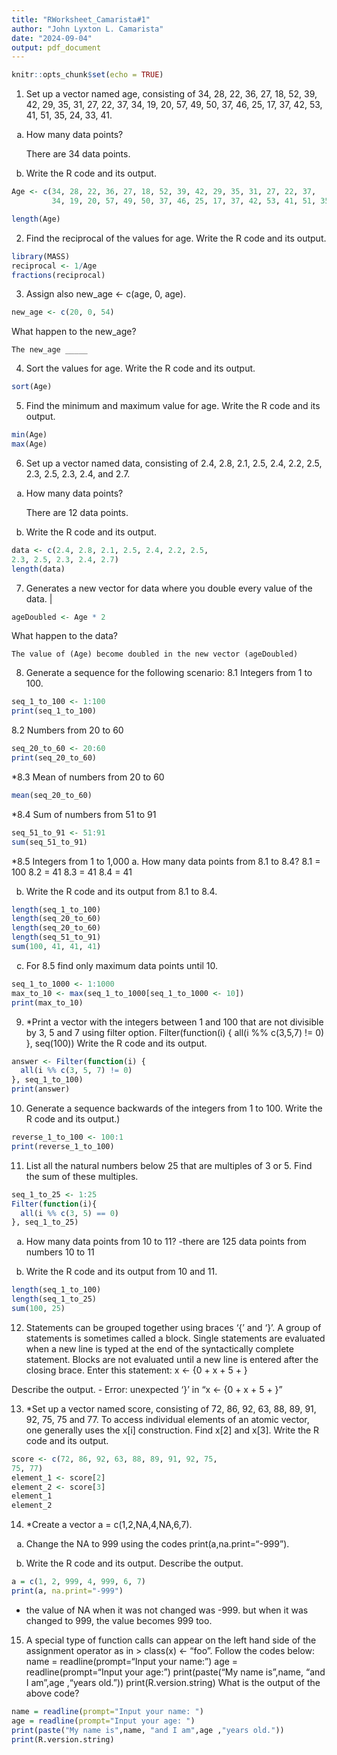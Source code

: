 ```yaml
---
title: "RWorksheet_Camarista#1"
author: "John Lyxton L. Camarista"
date: "2024-09-04"
output: pdf_document
---
```


```r
knitr::opts_chunk$set(echo = TRUE)
```

1. Set up a vector named age, consisting of 34, 28, 22, 36, 27, 18, 52, 39, 42, 29,
35, 31, 27, 22, 37, 34, 19, 20, 57, 49, 50, 37, 46, 25, 17, 37, 42, 53, 41,
51, 35, 24, 33, 41.
a. How many data points?

    There are 34 data points.

b. Write the R code and its output.
```r
Age <- c(34, 28, 22, 36, 27, 18, 52, 39, 42, 29, 35, 31, 27, 22, 37,
         34, 19, 20, 57, 49, 50, 37, 46, 25, 17, 37, 42, 53, 41, 51, 35, 24, 33, 41)
```


```r
length(Age)
```

2. Find the reciprocal of the values for age.
Write the R code and its output.
```r
library(MASS)
reciprocal <- 1/Age
fractions(reciprocal)

```




3. Assign also new_age <- c(age, 0, age).
```r
new_age <- c(20, 0, 54)
```

What happen to the new_age?
    
    The new_age _____ 




4. Sort the values for age.
Write the R code and its output.

```r
sort(Age)
```




5. Find the minimum and maximum value for age.
Write the R code and its output.
```r
min(Age)
max(Age)
```




6. Set up a vector named data, consisting of 2.4, 2.8, 2.1, 2.5, 2.4, 2.2, 2.5,
2.3, 2.5, 2.3, 2.4, and 2.7.
a. How many data points?
    
    There are 12 data points.

b. Write the R code and its output.
```r
data <- c(2.4, 2.8, 2.1, 2.5, 2.4, 2.2, 2.5,
2.3, 2.5, 2.3, 2.4, 2.7)
length(data)
```
7. Generates a new vector for data where you double every value of the data. | 
```r
ageDoubled <- Age * 2
```

What happen to the data?

    The value of (Age) become doubled in the new vector (ageDoubled)
    
8. Generate a sequence for the following scenario:
8.1 Integers from 1 to 100.
```r
seq_1_to_100 <- 1:100
print(seq_1_to_100)
```


8.2 Numbers from 20 to 60
```r
seq_20_to_60 <- 20:60
print(seq_20_to_60)
```


*8.3 Mean of numbers from 20 to 60
```r
mean(seq_20_to_60)
```


*8.4 Sum of numbers from 51 to 91
```r
seq_51_to_91 <- 51:91
sum(seq_51_to_91)
```


*8.5 Integers from 1 to 1,000
a. How many data points from 8.1 to 8.4?
    8.1 = 100
    8.2 = 41
    8.3 = 41
    8.4 = 41

b. Write the R code and its output from 8.1 to 8.4.
```r
length(seq_1_to_100)
length(seq_20_to_60)
length(seq_20_to_60)
length(seq_51_to_91)
sum(100, 41, 41, 41)
```


c. For 8.5 find only maximum data points until 10.
```r
seq_1_to_1000 <- 1:1000
max_to_10 <- max(seq_1_to_1000[seq_1_to_1000 <- 10])
print(max_to_10)
```
9. *Print a vector with the integers between 1 and 100 that are not divisible by 3, 5 and
7 using filter option.
Filter(function(i) { all(i %% c(3,5,7) != 0) }, seq(100))
Write the R code and its output.
```r
answer <- Filter(function(i) {
  all(i %% c(3, 5, 7) != 0)
}, seq_1_to_100)
print(answer)
```
10. Generate a sequence backwards of the integers from 1 to 100.
Write the R code and its output.)
```r
reverse_1_to_100 <- 100:1
print(reverse_1_to_100)
```
11. List all the natural numbers below 25 that are multiples of 3 or 5.
Find the sum of these multiples.
```r
seq_1_to_25 <- 1:25
Filter(function(i){
  all(i %% c(3, 5) == 0)
}, seq_1_to_25)
```
a. How many data points from 10 to 11?
    -there are 125 data points from numbers 10 to 11

b. Write the R code and its output from 10 and 11.
```r
length(seq_1_to_100)
length(seq_1_to_25)
sum(100, 25)
```
12. Statements can be grouped together using braces ‘{’ and ‘}’. A group of statements
is sometimes called a block. Single statements are evaluated when a new line is typed
at the end of the syntactically complete statement. Blocks are not evaluated until a
new line is entered after the closing brace.
Enter this statement:
x <- {0 + x + 5 + }

Describe the output.
- Error: unexpected '}' in "x <- {0 + x + 5 + }"

13. *Set up a vector named score, consisting of 72, 86, 92, 63, 88, 89, 91, 92, 75,
75 and 77. To access individual elements of an atomic vector, one generally uses the
x[i] construction.
Find x[2] and x[3]. Write the R code and its output.
```r
score <- c(72, 86, 92, 63, 88, 89, 91, 92, 75,
75, 77)
element_1 <- score[2]
element_2 <- score[3]
element_1
element_2
```
14. *Create a vector a = c(1,2,NA,4,NA,6,7).
a. Change the NA to 999 using the codes print(a,na.print="-999").

b. Write the R code and its output. Describe the output.
```r
a = c(1, 2, 999, 4, 999, 6, 7)
print(a, na.print="-999")
```
- the value of NA when it was not changed was -999. but when it was changed to 999, the value becomes 999 too.


15. A special type of function calls can appear on the left hand side of the assignment
operator as in > class(x) <- "foo".
Follow the codes below:
name = readline(prompt="Input your name: ")
age = readline(prompt="Input your age: ")
print(paste("My name is",name, "and I am",age ,"years old."))
print(R.version.string)
What is the output of the above code?
```r
name = readline(prompt="Input your name: ")
age = readline(prompt="Input your age: ")
print(paste("My name is",name, "and I am",age ,"years old."))
print(R.version.string)
```

